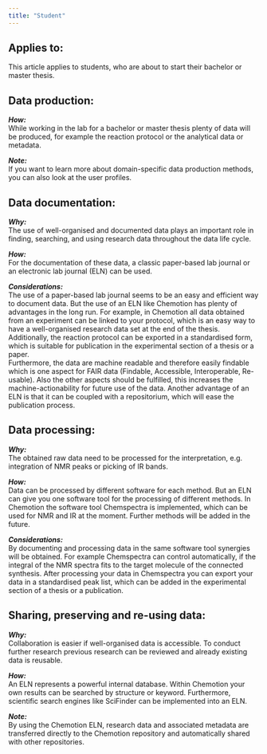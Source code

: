 ```yaml
---
title: "Student"
---
```


## Applies to:

This article applies to students, who are about to start their bachelor or master thesis.


## Data production:

***How:***          
While working in the lab for a bachelor or master thesis plenty of data will be produced, for example the reaction protocol or the analytical data or metadata.

***Note:***         
If you want to learn more about domain-specific data production methods, you can also look at the user profiles.

## Data documentation:

***Why:***          
The use of well-organised and documented data plays an important role in finding, searching, and using research data throughout the data life cycle.

***How:***          
For the documentation of these data, a classic paper-based lab journal or an electronic lab journal (ELN) can be used.

***Considerations:***              
The use of a paper-based lab journal seems to be an easy and efficient way to document data. But the use of an ELN like Chemotion has plenty of 			advantages in the long run. For example, in Chemotion all data obtained from an experiment can be linked to your protocol, which is an easy way to have a well-organised research data set at the end of the thesis. Additionally, the reaction protocol can be exported in a standardised form, which is suitable for publication in the experimental section of a thesis or a paper. <br /> Furthermore, the data are machine readable and therefore easily findable which is one aspect for FAIR data (Findable, Accessible, Interoperable, Re-usable). Also the other aspects should be fulfilled, this increases the machine-actionability for future use of the data. Another advantage of an ELN is that it can be coupled with a repositorium, which will ease the publication process.


## Data processing:

***Why:***          
The obtained raw data need to be processed for the interpretation, e.g. integration of NMR peaks or picking of IR bands.

***How:***          
Data can be processed by different software for each method. But an ELN can give you one software tool for the processing of different methods. In Chemotion the software tool Chemspectra is implemented, which can be used for NMR and IR at the moment. Further methods will be added in the future.

***Considerations:***           
By documenting and processing data in the same software tool synergies will be obtained. For example Chemspectra can control automatically, if the integral of the NMR spectra fits to the target molecule of the connected synthesis. After processing your data in Chemspectra you can export your data in a standardised peak list, which can be added in the experimental section of a thesis or a publication.


## Sharing, preserving and re-using data:

***Why:***      
Collaboration is easier if well-organised data is accessible. To conduct further research previous research can be reviewed and already existing data is reusable.

***How:***          
An ELN represents a powerful internal database. Within Chemotion your own results can be searched by structure or keyword. Furthermore, scientific search engines like SciFinder can be implemented into an ELN. 

***Note:***         
By using the Chemotion ELN, research data and associated metadata are transferred directly to the Chemotion repository and automatically shared with other repositories.